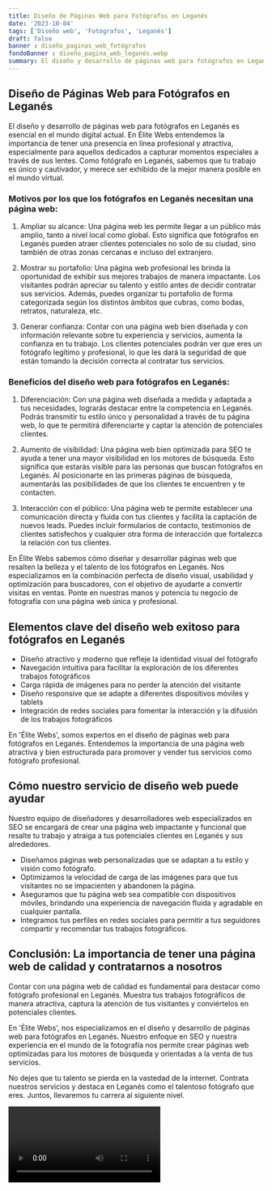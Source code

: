 ```yaml
---
title: Diseño de Páginas Web para Fotógrafos en Leganés
date: '2023-10-04'
tags: ['Diseño web', 'Fotógrafos', 'Leganés']
draft: false
banner : diseño_paginas_web_fotógrafos
fondoBanner : diseño_pagina_web_leganés.webp
summary: El diseño y desarrollo de páginas web para fotógrafos en Leganés es esencial en el mundo digital actual. En Élite Webs entendemos la importancia de tener una presencia en línea profesional y atractiva, especialmente para aquellos dedicados a capturar momentos especiales a través de sus lentes. Como fotógrafo en Leganés, sabemos que tu trabajo es único y cautivador, y merece ser exhibido de la mejor manera posible en el mundo virtual.
---
```


## Diseño de Páginas Web para Fotógrafos en Leganés

El diseño y desarrollo de páginas web para fotógrafos en Leganés es esencial en el mundo digital actual. En Élite Webs entendemos la importancia de tener una presencia en línea profesional y atractiva, especialmente para aquellos dedicados a capturar momentos especiales a través de sus lentes. Como fotógrafo en Leganés, sabemos que tu trabajo es único y cautivador, y merece ser exhibido de la mejor manera posible en el mundo virtual.

### Motivos por los que los fotógrafos en Leganés necesitan una página web:

1. Ampliar su alcance: Una página web les permite llegar a un público más amplio, tanto a nivel local como global. Esto significa que fotógrafos en Leganés pueden atraer clientes potenciales no solo de su ciudad, sino también de otras zonas cercanas e incluso del extranjero.

2. Mostrar su portafolio: Una página web profesional les brinda la oportunidad de exhibir sus mejores trabajos de manera impactante. Los visitantes podrán apreciar su talento y estilo antes de decidir contratar sus servicios. Además, puedes organizar tu portafolio de forma categorizada según los distintos ámbitos que cubras, como bodas, retratos, naturaleza, etc.

3. Generar confianza: Contar con una página web bien diseñada y con información relevante sobre tu experiencia y servicios, aumenta la confianza en tu trabajo. Los clientes potenciales podrán ver que eres un fotógrafo legítimo y profesional, lo que les dará la seguridad de que están tomando la decisión correcta al contratar tus servicios.

### Beneficios del diseño web para fotógrafos en Leganés:

1. Diferenciación: Con una página web diseñada a medida y adaptada a tus necesidades, lograrás destacar entre la competencia en Leganés. Podrás transmitir tu estilo único y personalidad a través de tu página web, lo que te permitirá diferenciarte y captar la atención de potenciales clientes.

2. Aumento de visibilidad: Una página web bien optimizada para SEO te ayuda a tener una mayor visibilidad en los motores de búsqueda. Esto significa que estarás visible para las personas que buscan fotógrafos en Leganés. Al posicionarte en las primeras páginas de búsqueda, aumentarás las posibilidades de que los clientes te encuentren y te contacten.

3. Interacción con el público: Una página web te permite establecer una comunicación directa y fluida con tus clientes y facilita la captación de nuevos leads. Puedes incluir formularios de contacto, testimonios de clientes satisfechos y cualquier otra forma de interacción que fortalezca la relación con tus clientes.

En Élite Webs sabemos cómo diseñar y desarrollar páginas web que resalten la belleza y el talento de los fotógrafos en Leganés. Nos especializamos en la combinación perfecta de diseño visual, usabilidad y optimización para buscadores, con el objetivo de ayudarte a convertir visitas en ventas. Ponte en nuestras manos y potencia tu negocio de fotografía con una página web única y profesional.

<GifSeo />

<Cta />

## Elementos clave del diseño web exitoso para fotógrafos en Leganés

- Diseño atractivo y moderno que refleje la identidad visual del fotógrafo
- Navegación intuitiva para facilitar la exploración de los diferentes trabajos fotográficos
- Carga rápida de imágenes para no perder la atención del visitante
- Diseño responsive que se adapte a diferentes dispositivos móviles y tablets
- Integración de redes sociales para fomentar la interacción y la difusión de los trabajos fotográficos

En 'Élite Webs', somos expertos en el diseño de páginas web para fotógrafos en Leganés. Entendemos la importancia de una página web atractiva y bien estructurada para promover y vender tus servicios como fotógrafo profesional.

## Cómo nuestro servicio de diseño web puede ayudar

Nuestro equipo de diseñadores y desarrolladores web especializados en SEO se encargará de crear una página web impactante y funcional que resalte tu trabajo y atraiga a tus potenciales clientes en Leganés y sus alrededores.

- Diseñamos páginas web personalizadas que se adaptan a tu estilo y visión como fotógrafo.
- Optimizamos la velocidad de carga de las imágenes para que tus visitantes no se impacienten y abandonen la página.
- Aseguramos que tu página web sea compatible con dispositivos móviles, brindando una experiencia de navegación fluida y agradable en cualquier pantalla.
- Integramos tus perfiles en redes sociales para permitir a tus seguidores compartir y recomendar tus trabajos fotográficos.

## Conclusión: La importancia de tener una página web de calidad y contratarnos a nosotros

Contar con una página web de calidad es fundamental para destacar como fotógrafo profesional en Leganés. Muestra tus trabajos fotográficos de manera atractiva, captura la atención de tus visitantes y conviértelos en potenciales clientes.

En 'Élite Webs', nos especializamos en el diseño y desarrollo de páginas web para fotógrafos en Leganés. Nuestro enfoque en SEO y nuestra experiencia en el mundo de la fotografía nos permite crear páginas web optimizadas para los motores de búsqueda y orientadas a la venta de tus servicios.

No dejes que tu talento se pierda en la vastedad de la internet. Contrata nuestros servicios y destaca en Leganés como el talentoso fotógrafo que eres. Juntos, llevaremos tu carrera al siguiente nivel.

<Video />

<CtaBot job='Fotógrafos' city='Leganés'/>

<Gmaps query='Leganés+españa+maps' />